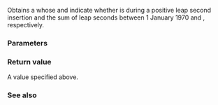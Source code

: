 {{cpp/chrono/title|get_leap_second_info}}
{{cpp/chrono/utc_clock/navbar}}
{{ddcl|header=chrono|since=c++20|
template&lt; class Duration &gt;
std::chrono::leap_second_info
    get_leap_second_info( const std::chrono::utc_time&lt;Duration&gt;&amp; ut );
}}

Obtains a {{lc|std::chrono::leap_second_info}} whose {{tt|is_leap_second}} and {{tt|elapsed}} indicate whether {{c|ut}} is during a positive leap second insertion and the sum of leap seconds between 1 January 1970 and {{c|ut}}, respectively.

===Parameters===
{{par begin}}
{{par|ut|UTC time to examine}}
{{par end}}

===Return value===
A {{tt|leap_second_info}} value specified above.

{{cpp/impldef exception}}

===See also===
{{dsc begin}}
{{dsc inc|cpp/chrono/utc_clock/dsc leap_second_info}}
{{dsc inc|cpp/chrono/dsc leap_second}}
{{dsc end}}

{{langlinks|es|ja|ru|zh}}